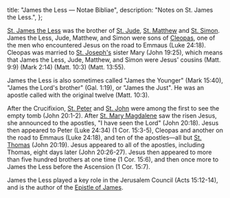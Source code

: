   title: "James the Less — Notae Bibliae",
  description: "Notes on St. James the Less.",
};

<Initial text="James the Less"/>

[St. James the Less](/glossary/names#james) was the brother of [St. Jude](/people/saints/apostles/jude), [St. Matthew](/people/saints/apostles/matthew) and [St. Simon](/people/saints/apostles/simon). James the Less, Jude, Matthew, and Simon were sons of [Cleopas](/glossary/names#cleopas), one of the men who encountered Jesus on the road to Emmaus (Luke 24:18). Cleopas was married to [St. Joseph's](/people/saints/biblical/joseph) sister Mary (John 19:25), which means that James the Less, Jude, Matthew, and Simon were Jesus' cousins (Matt. 9:9) (Mark 2:14) (Matt. 10:3) (Matt. 13:55).

James the Less is also sometimes called "James the Younger" (Mark 15:40), "James the Lord's brother" (Gal. 1:19), or "James the Just". He was an apostle called with the original twelve (Matt. 10:3).

After the Crucifixion, [St. Peter](/people/saints/apostles/peter) and [St. John](/people/saints/apostles/john) were among the first to see the empty tomb (John 20:1-2). After [St. Mary Magdalene](/people/saints/biblical/mary-magdalene) saw the risen Jesus, she announced to the apostles, "I have seen the Lord" (John 20:18). Jesus then appeared to Peter (Luke 24:34) (1 Cor. 15:3-5), Cleopas and another on the road to Emmaus (Luke 24:18), and ten of the apostles—all but [St. Thomas](/people/saints/apostles/thomas) (John 20:19). Jesus appeared to all of the apostles, including Thomas, eight days later (John 20:26-27). Jesus then appeared to more than five hundred brothers at one time (1 Cor. 15:6), and then once more to James the Less before the Ascension (1 Cor. 15:7).

James the Less played a key role in the Jerusalem Council (Acts 15:12-14), and is the author of the [Epistle of James](/bible/new-testament/epistles/james).
